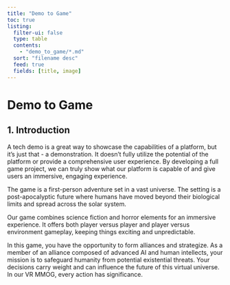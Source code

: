```yaml
---
title: "Demo to Game"
toc: true
listing:
  filter-ui: false
  type: table
  contents:
    - "demo_to_game/*.md"
  sort: "filename desc"
  feed: true
  fields: [title, image]
---
```


# Demo to Game

## 1. Introduction

A tech demo is a great way to showcase the capabilities of a platform, but it's just that - a demonstration. It doesn't fully utilize the potential of the platform or provide a comprehensive user experience. By developing a full game project, we can truly show what our platform is capable of and give users an immersive, engaging experience.

The game is a first-person adventure set in a vast universe. The setting is a post-apocalyptic future where humans have moved beyond their biological limits and spread across the solar system.

Our game combines science fiction and horror elements for an immersive experience. It offers both player versus player and player versus environment gameplay, keeping things exciting and unpredictable.

In this game, you have the opportunity to form alliances and strategize. As a member of an alliance composed of advanced AI and human intellects, your mission is to safeguard humanity from potential existential threats. Your decisions carry weight and can influence the future of this virtual universe. In our VR MMOG, every action has significance.
